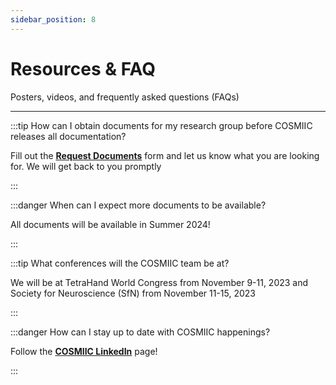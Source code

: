 ```yaml
---
sidebar_position: 8
---
```



# Resources & FAQ

Posters, videos, and frequently asked questions (FAQs)

---

<div class='youtube-player'>
    <ReactPlayer controls url='https://youtu.be/vmd1qMN5Yo0?si=jLwZ9bABRtVsS9ga' />
</div>

<p></p>

:::tip How can I obtain documents for my research group before COSMIIC releases all documentation?

Fill out the **[Request Documents](https://cosmiic.atlassian.net/servicedesk/customer/portal/1/group/1/create/19)** form and let us know what you are looking for. We will get back to you promptly

:::

:::danger When can I expect more documents to be available?

All documents will be available in Summer 2024!

:::

:::tip What conferences will the COSMIIC team be at?

We will be at TetraHand World Congress from November 9-11, 2023 and Society for Neuroscience (SfN) from November 11-15, 2023 

:::

:::danger How can I stay up to date with COSMIIC happenings?

Follow the **[COSMIIC LinkedIn](https://www.linkedin.com/company/cosmiic/)** page!

:::
